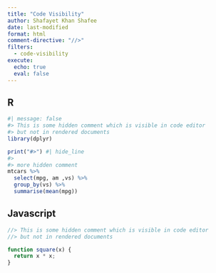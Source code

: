 ```yaml
---
title: "Code Visibility"
author: Shafayet Khan Shafee
date: last-modified
format: html
comment-directive: "//>"
filters: 
  - code-visibility
execute: 
  echo: true
  eval: false
---
```


## R

```r
#| message: false
#> This is some hidden comment which is visible in code editor
#> but not in rendered documents
library(dplyr) 

print("#>") #| hide_line
#>
#> more hidden comment
mtcars %>% 
  select(mpg, am ,vs) %>% 
  group_by(vs) %>% 
  summarise(mean(mpg))
```

## Javascript

```js
//> This is some hidden comment which is visible in code editor
//> but not in rendered documents

function square(x) {
  return x * x;
}
```

